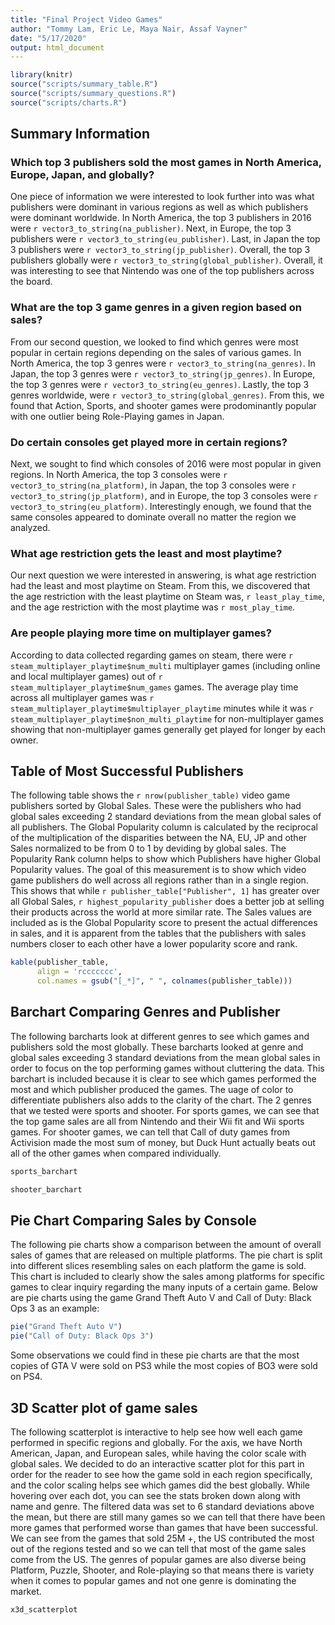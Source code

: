 ```yaml
---
title: "Final Project Video Games"
author: "Tommy Lam, Eric Le, Maya Nair, Assaf Vayner"
date: "5/17/2020"
output: html_document
---
```


```r
library(knitr)
source("scripts/summary_table.R")
source("scripts/summary_questions.R")
source("scripts/charts.R")
```

## Summary Information

### Which top 3 publishers sold the most games in North America, Europe, Japan, and globally?
One piece of information we were interested to look further into was what publishers were dominant in various regions as well as which publishers were dominant worldwide. In North America, the top 3 publishers in 2016 were `r vector3_to_string(na_publisher)`. Next, in Europe, the top 3 publishers were `r vector3_to_string(eu_publisher)`. Last, in Japan the top 3 publishers were `r vector3_to_string(jp_publisher)`. Overall, the top 3 publishers globally were `r vector3_to_string(global_publisher)`. Overall, it was interesting to see that Nintendo was one of the top publishers across the board.

### What are the top 3 game genres in a given region based on sales?
From our second question, we looked to find which genres were most popular in certain regions depending on the sales of various games. In North America, the top 3 genres were `r vector3_to_string(na_genres)`. In Japan, the top 3 genres were `r vector3_to_string(jp_genres)`. In Europe, the top 3 genres were `r vector3_to_string(eu_genres)`. Lastly, the top 3 genres worldwide, were `r vector3_to_string(global_genres)`. From this, we found that Action, Sports, and shooter games were prodominantly popular with one outlier being Role-Playing games in Japan.

### Do certain consoles get played more in certain regions?
Next, we sought to find which consoles of 2016 were most popular in given regions. In North America, the top 3 consoles were `r vector3_to_string(na_platform)`, in Japan, the top 3 consoles were `r vector3_to_string(jp_platform)`, and in Europe, the top 3 consoles were `r vector3_to_string(eu_platform)`. Interestingly enough, we found that the same consoles appeared to dominate overall no matter the region we analyzed. 

### What age restriction gets the least and most playtime?
Our next question we were interested in answering, is what age restriction had the least and most playtime on Steam. From this, we discovered that the age restriction with the least playtime on Steam was, `r least_play_time`, and the age restriction with the most playtime was `r most_play_time`.

### Are people playing more time on multiplayer games?
According to data collected regarding games on steam, there were `r steam_multiplayer_playtime$num_multi` multiplayer games (including online and local multiplayer games) out of `r steam_multiplayer_playtime$num_games` games. The average play time across all multiplayer games was `r steam_multiplayer_playtime$multiplayer_playtime` minutes while it was `r steam_multiplayer_playtime$non_multi_playtime` for non-multiplayer games showing that non-multiplayer games generally get played for longer by each owner.

## Table of Most Successful Publishers

The following table shows the `r nrow(publisher_table)` video game publishers sorted by Global Sales. These were the publishers who had global sales exceeding 2 standard deviations from the mean global sales of all publishers. The Global Popularity column is calculated by the reciprocal of the multiplication of the disparities between the NA, EU, JP and other Sales normalized to be from 0 to 1 by deviding by global sales. The Popularity Rank column helps to show which Publishers have higher Global Popularity values. The goal of this measurement is to show which video game publishers do well across all regions rather than in a single region. This shows that while `r publisher_table["Publisher", 1]` has greater over all Global Sales, `r highest_popularity_publisher` does a better job at selling their products across the world at more similar rate. The Sales values are included as is the Global Popularity score to present the actual differences in sales, and it is apparent from the tables that the publishers with sales numbers closer to each other have a lower popularity score and rank.

```r
kable(publisher_table,
      align = 'rccccccc',
      col.names = gsub("[_*]", " ", colnames(publisher_table)))
```

## Barchart Comparing Genres and Publisher

The following barcharts look at different genres to see which games and publishers sold the most globally. These barcharts looked at genre and global sales exceeding 3 standard deviations from the mean global sales in order to focus on the top performing games without cluttering the data. This barchart is included because it is clear to see which games performed the most and which publisher produced the games. The uage of color to differentiate publishers also adds to the clarity of the chart. The 2 genres that we tested were sports and shooter. For sports games, we can see that the top game sales are all from Nintendo and their Wii fit and Wii sports games. For shooter games, we can tell that Call of duty games from Activision made the most sum of money, but Duck Hunt actually beats out all of the other games when compared individually. 

```r
sports_barchart

shooter_barchart
```

## Pie Chart Comparing Sales by Console

The following pie charts show a comparison between the amount of overall sales of games that are released on multiple platforms. The pie chart is split into different slices resembling sales on each platform the game is sold. This chart is included to clearly show the sales among platforms for specific games to clear inquiry regarding the many inputs of a certain game. Below are pie charts using the game Grand Theft Auto V and Call of Duty: Black Ops 3 as an example:

```r
pie("Grand Theft Auto V")
pie("Call of Duty: Black Ops 3")
```

Some observations we could find in these pie charts are that the most copies of GTA V were sold on PS3 while the most copies of BO3 were sold on PS4.

## 3D Scatter plot of game sales

The following scatterplot is interactive to help see how well each game performed in specific regions and globally. For the axis, we have North American, Japan, and European sales, while having the color scale with global sales. We decided to do an interactive scatter plot for this part in order for the reader to see how the game sold in each region specifically, and the color scaling helps see which games did the best globally. While hovering over each dot, you can see the stats broken down along with name and genre. The filtered data was set to 6 standard deviations above the mean, but there are still many games so we can tell that there have been more games that performed worse than games that have been successful. We can see from the games that sold 25M +, the US contributed the most out of the regions tested and so we can tell that most of the game sales come from the US. The genres of popular games are also diverse being Platform, Puzzle, Shooter, and Role-playing so that means there is variety when it comes to popular games and not one genre is dominating the market.

```r
x3d_scatterplot
```